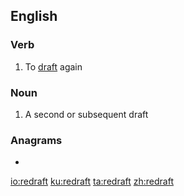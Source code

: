 ==English==

===Verb===
{{en-verb}}

# To [[draft]] again

===Noun===
{{en-noun}}

# A second or subsequent draft

===Anagrams===
* {{l|en|drafter}}

[[io:redraft]]
[[ku:redraft]]
[[ta:redraft]]
[[zh:redraft]]